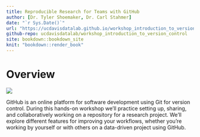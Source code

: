 ```yaml
---
title: Reproducible Research for Teams with GitHub
author: [Dr. Tyler Shoemaker, Dr. Carl Stahmer]
date: "`r Sys.Date()`"
url: "https://ucdavisdatalab.github.io/workshop_introduction_to_version_control/"
github-repo: ucdavisdatalab/workshop_introduction_to_version_control
site: bookdown::bookdown_site
knit: "bookdown::render_book"
---
```


# Overview {-}

![](./img/git_branching_and_its_options.png)

GitHub is an online platform for software development using Git for version 
control. During this hands-on workshop we'll practice setting up, sharing, and 
collaboratively working on a repository for a research project. We'll explore 
different features for improving your workflows, whether you're working by 
yourself or with others on a data-driven project using GitHub.
